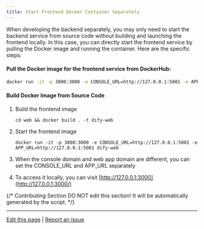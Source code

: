 ```yaml
---
title: Start Frontend Docker Container Separately
---
```


When developing the backend separately, you may only need to start the backend service from source code without building and launching the frontend locally. In this case, you can directly start the frontend service by pulling the Docker image and running the container. Here are the specific steps:

#### Pull the Docker image for the frontend service from DockerHub:

```Bash
docker run -it -p 3000:3000 -e CONSOLE_URL=http://127.0.0.1:5001 -e APP_URL=http://127.0.0.1:5001 langgenius/dify-web:latest
```

#### Build Docker Image from Source Code

1.  Build the frontend image

    ```
    cd web && docker build . -t dify-web
    ```

2.  Start the frontend image

    ```
    docker run -it -p 3000:3000 -e CONSOLE_URL=http://127.0.0.1:5001 -e APP_URL=http://127.0.0.1:5001 dify-web
    ```

3.  When the console domain and web app domain are different, you can set the CONSOLE_URL and APP_URL separately
4.  To access it locally, you can visit [http://127.0.0.1:3000](http://127.0.0.1:3000/)

{/*
Contributing Section
DO NOT edit this section!
It will be automatically generated by the script.
*/}

---

[Edit this page](https://github.com/langgenius/dify-docs/edit/main/en/getting-started/install-self-hosted/start-the-frontend-docker-container.mdx) | [Report an issue](https://github.com/langgenius/dify-docs/issues/new?title=Documentation%20Issue%3A%20-the-frontend-docker-contai&body=%23%23%20Issue%20Description%0A%3C%21--%20Please%20briefly%20describe%20the%20issue%20you%20found%20--%3E%0A%0A%23%23%20Page%20Link%0Ahttps%3A%2F%2Fgithub.com%2Flanggenius%2Fdify-docs%2Fblob%2Fmain%2Fen/getting-started/install-self-hosted%2Fstart-the-frontend-docker-container.mdx%0A%0A%23%23%20Suggested%20Changes%0A%3C%21--%20If%20you%20have%20specific%20suggestions%20for%20changes%2C%20please%20describe%20them%20here%20--%3E%0A%0A%3C%21--%20Thank%20you%20for%20helping%20improve%20our%20documentation%21%20--%3E)

